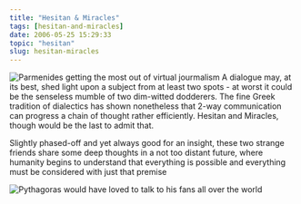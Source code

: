 ```yaml
---
title: "Hesitan & Miracles"
tags: [hesitan-and-miracles]
date: 2006-05-25 15:29:33
topic: "hesitan"
slug: hesitan-miracles
---
```


 ![Parmenides getting the most out of virtual jourmalism](/assets/parmenides.gif)  A dialogue may, at its best, shed light upon a subject from at least two spots - 
 at worst it could be the senseless mumble of two dim-witted dodderers. 
 The fine Greek tradition of dialectics has shown nonetheless that 2-way communication can progress a chain of thought rather efficiently. 
Hesitan and Miracles, though would be the last to admit that. 

Slightly phased-off and yet always good for an insight, these two strange 
friends share some deep thoughts in a  not too distant future, where humanity 
begins to understand that everything is possible and everything must  be considered with just that premise

![Pythagoras would have loved to talk to his fans all over the world](/assets/pythagoras.gif) 

<TopicToc topicId="hesitan" active="Hesitan & Miracles" />
